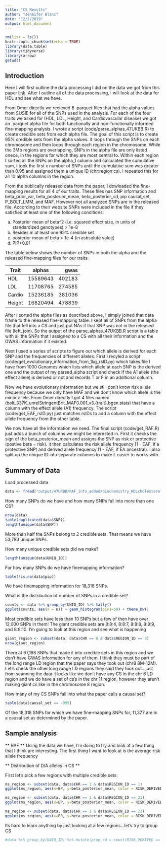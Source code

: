 ```yaml
---
title: "CS_Results"
author: "Jennifer Blanc"
date: "12/2/2019"
output: html_document
---
```


```r
rm(list = ls())
knitr::opts_chunk$set(echo = TRUE)
library(data.table)
library(tidyverse)
library(arrow)
getwd()
```

## Introduction 

Here I will first outline the data processing I did on the data we got from this paper [link](https://www.biorxiv.org/content/10.1101/807792v2). After I outline all of the data processing, I will look at the data for HDL and see what we have. 

From Omer directly we recieved 8 .parquet files that had the alpha values from SUSIE for all of the SNPs used in the analysis. For each of the four traits we asked for (HDL, LDL, Height, and Cardiovascular disease) we got an .parquet alpha file for both functionally and non-functionally informed fine-mapping analysis. I wrote a script (code/parse_alphas_47UKBB.R) to create credible sets from each alpha file. The goal of this script is to create 95% credible sets from the alpha values. It loops through the SNPs on each chromosome and then loops through each region in the chromosome. While the 3Mb regions are overlapping, SNPs in the alpha file are only listed onece, in the regions for which they are most central to. Within each region I sorted all the SNPs on the alpha_1 column and calculated the cumulative sum, I took the first x number of SNPs until the cumulative sum was greater than 0.95 and assigned them a unique ID (chr:region:cs). I repeated this for all 10 alpha columns in the region. 

From the publically released data from the paper, I dowloaded the fine-mapping results for all 4 of our traits. These files has SNP information and beta_prior_var, beta_posterior_mean, beta_posterior_sd, pip causal_set, P_BOLT_LMM, and MAF. However not all analyzed SNPs are in the released file. According to their website SNPs were included in the file if they satisfied at least one of the following conditions: 

a. Posterior mean of beta^2 (i.e. squared effect size, in units of standardized genotypes) > 1e-8  
b. Resides in at least one 95% credible set  
c. posterior mean of beta > 1e-4 (in asbsolute value)  
d. PIP>0.01  

The table below shows the number of SNPs in both the alpha and the released fine-mapping files for our traits:  

| Trait        | alphas           | gwas  |
| ------------- |:-------------:| -----:|
| HDL      | 15589643  | 402183 |
| LDL      | 11708765      |   274585 |
| Cardio | 15236185      |    381036 |
| Height | 16820494 | 478839 |

After I sorted the alpha files as described above, I simply joined that data frame to the released fine-mapping table. I kept all of SNPs from the alpha file that fell into a CS and just put NAs if that SNP was not in the released file (left_join). So the output of the parse_alphas_47UKBB.R script is a table with all the SNPs that I assigned to a CS with all their information and the GWAS information if it existed.  

Next I used a series of scripts to figure out which allele is derived for each SNP and the frequencies of different alleles. First I recyled a script (code/get_evolutionary_information_from_1kg_rsID.py) which takes file I have from 1000 Genomes which lists which allele at each SNP is the derived one and the output of my parsed_alpha script and check if the A1 allele (the effect allele) is derived or not and records T or F in an additional column. 

Now we have evolutionary information but we still don't know risk allele frequency because we only have MAF and we don't know which allele is the minor allele. From Omer directly I got 4 files named (bolt_337K_unrelStringentBrit_MAF0.001_v3.{trait}.bgen.stats) that have a column with the effect allele (A1) frequency. The script (code/get_EAF_rsID.py) just matches rsIDs to add a column with the effect allele frequency from the other table. 

We now have all the information we need. The final script (code/get_RAF.R) just adds a bunch of columns we might be interested in. First it checks the sign of the beta_posterior_mean and assigns the SNP as risk or protective (postive beta = risk). It then calculates the risk allele frequency (1 - EAF, if a protective SNP) and derived allele frequency (1 - EAF, if EA ancestral). I also split up the unique ID into separate columns to make it easier to works with.  

## Summary of Data 

Load processed data
```r
data <- fread("output/47UKBB/RAF_info_added/biochemistry_HDLcholesterol_RAF.txt")
```

How many SNPs do we have and how many SNPs fall into more than one CS?
```r
nrow(data)
table(duplicated(data$SNP))
length(unique(data$SNP))
```
More than half the SNPs belong to 2 credible sets. That means we have 53,783 unique SNPs.  

How many unique credible sets did we make?  
```r
length(unique(data$UNIQ_ID))
```

For how many SNPs do we have finemapping information?  
```r
table(!is.na(data$pip))
```
We have finemapping information for 18,318 SNPs. 

What is the distribution of number of SNPs in a credible set?  
```r
counts <- data %>% group_by(UNIQ_ID) %>% tally() 
ggplot(counts, aes(x = n)) + geom_histogram(bins=50) + theme_bw()
```

Most credible sets have less than 10 SNPs but a few of then have over 12,000 SNPs in them! The giant credible sets are 8:8:4, 8:8:7, 8:8:8, 8:8:9, and 8:8:10. I'm going to look at this region and see what is happening 

```r
giant_region <- subset(data, data$CHR == 8 & data$REGION_ID == 8)
nrow(giant_region)
```

There at 67,198 SNPs that made it into credible sets in this region and we don't have GWAS information for any of them. I think they must be part of the long range LD region that the paper says they took out (chr8 8M-12M). Let's check the other long range LD regions they said they took out...just from scanning the data it looks like we don't have any CS in the chr 6 LD region and we do have a set of cs's in the chr 11 region, however they aren't making giant cs like in the chromosome 8 region.   

How many of my CS SNPs fall into what the paper calls a causal set? 
```r
table(data$causal_set == -999)
```
Of the 18,318 SNPs for which we have fine-mapping SNPs for, 11,377 are in a causal set as determined by the paper.  

## Sample analysis 

** RAF ** 
Using the data we have, I'm doing to try and look at a few thing that I think are interesting. The first thing I want to look at is the average risk allele frequency  

** Distribution of D/A alleles in CS **  

First let's pick a few regions with multiple credible sets:  

```r
ms_region <- subset(data, data$CHR == 1 & data$REGION_ID == 1)
ggplot(ms_region, aes(x=BP, y=beta_posterior_mean, color = RISK_DERIVED, shape = as.factor(CS_ID))) + geom_point() + theme_bw()
```

```r
ms_region <- subset(data, data$CHR == 1 & data$REGION_ID == 21)
ggplot(ms_region, aes(x=BP, y=beta_posterior_mean, color = RISK_DERIVED, shape = as.factor(CS_ID))) + geom_point() + theme_bw()
```

```r
ms_region <- subset(data, data$CHR == 1 & data$REGION_ID == 23)
ggplot(ms_region, aes(x=BP, y=beta_posterior_mean, color = RISK_DERIVED, shape = as.factor(CS_ID))) + geom_point() + theme_bw()
```

Its hard to learn anything by just looking at a few regions...let's try to group CS 
```r
#data %>% group_by(UNIQ_ID) %>% mutate(prop_rd = count(RISK_DERIVED == T))
```


